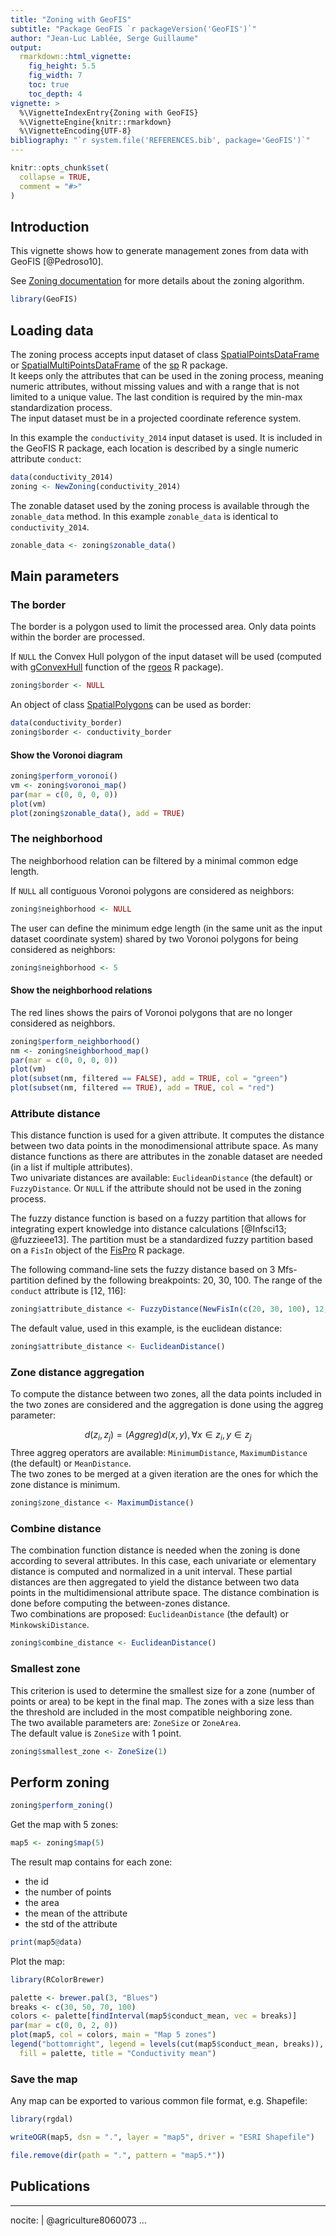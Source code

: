 ---
title: "Zoning with GeoFIS"
subtitle: "Package GeoFIS `r packageVersion('GeoFIS')`"
author: "Jean-Luc Lablée, Serge Guillaume"
output: 
  rmarkdown::html_vignette:
    fig_height: 5.5
    fig_width: 7
    toc: true
    toc_depth: 4
vignette: >
  %\VignetteIndexEntry{Zoning with GeoFIS}
  %\VignetteEngine{knitr::rmarkdown}
  %\VignetteEncoding{UTF-8}
bibliography: "`r system.file('REFERENCES.bib', package='GeoFIS')`"
---

```{r, include = FALSE}
knitr::opts_chunk$set(
  collapse = TRUE,
  comment = "#>"
)
```

## Introduction

This vignette shows how to generate management zones from data with GeoFIS [@Pedroso10].

See [Zoning documentation](https://www.geofis.org/en/documentation-en/zoning/) for more details about the zoning algorithm.

```{r, setup}
library(GeoFIS)
```

## Loading data

The zoning process accepts input dataset of class [SpatialPointsDataFrame](https://www.rdocumentation.org/packages/sp/topics/SpatialPointsDataFrame) or [SpatialMultiPointsDataFrame](https://www.rdocumentation.org/packages/sp/topics/SpatialMultiPointsDataFrame) of the [sp](https://cran.r-project.org/package=sp) R package.<br>
It keeps only the attributes that can be used in the zoning process, meaning numeric attributes, without missing values and with a range that is not limited to a unique value. The last condition is required by the min-max standardization process.<br>
The input dataset must be in a projected coordinate reference system.

In this example the `conductivity_2014` input dataset is used. It is included in the GeoFIS R package, each location is described by a single numeric attribute `conduct`:

```{r}
data(conductivity_2014)
zoning <- NewZoning(conductivity_2014)
```

The zonable dataset used by the zoning process is available through the `zonable_data` method. In this example `zonable_data` is identical to `conductivity_2014`.

```{r}
zonable_data <- zoning$zonable_data()
```

## Main parameters

### The border

The border is a polygon used to limit the processed area. Only data points within the border are processed.

If `NULL` the Convex Hull polygon of the input dataset will be used (computed with [gConvexHull](https://www.rdocumentation.org/packages/rgeos/topics/gConvexHull) function of the [rgeos](https://cran.r-project.org/package=rgeos) R package).

```{r}
zoning$border <- NULL
```

An object of class [SpatialPolygons](https://www.rdocumentation.org/packages/sp/topics/SpatialPolygons) can be used as border:

```{r}
data(conductivity_border)
zoning$border <- conductivity_border
```

#### Show the Voronoi diagram

```{r}
zoning$perform_voronoi()
vm <- zoning$voronoi_map()
par(mar = c(0, 0, 0, 0))
plot(vm)
plot(zoning$zonable_data(), add = TRUE)
```

### The neighborhood

The neighborhood relation can be filtered by a minimal common edge length.

If `NULL` all contiguous Voronoi polygons are considered as neighbors: 

```{r}
zoning$neighborhood <- NULL
```

The user can define the minimum edge length (in the same unit as the input dataset coordinate system) shared by two Voronoi polygons for being considered as neighbors:

```{r}
zoning$neighborhood <- 5
```

#### Show the neighborhood relations

The red lines shows the pairs of Voronoi polygons that are no longer considered as neighbors.

```{r}
zoning$perform_neighborhood()
nm <- zoning$neighborhood_map()
par(mar = c(0, 0, 0, 0))
plot(vm)
plot(subset(nm, filtered == FALSE), add = TRUE, col = "green")
plot(subset(nm, filtered == TRUE), add = TRUE, col = "red")
```

### Attribute distance

This distance function is used for a given attribute. It computes the distance between two data points in the monodimensional attribute space. As many distance functions as there are attributes in the zonable dataset are needed (in a list if multiple attributes).<br>
Two univariate distances are available: `EuclideanDistance` (the default) or `FuzzyDistance`. Or `NULL` if the attribute should not be used in the zoning process.

The fuzzy distance function is based on a fuzzy partition that allows for integrating expert knowledge into distance calculations [@Infsci13; @fuzzieee13]. The partition must be a standardized fuzzy partition based on a `FisIn` object of the [FisPro](https://cran.r-project.org/package=FisPro) R package.

The following command-line sets the fuzzy distance based on 3 Mfs-partition defined by the following breakpoints: 20, 30, 100. The range of the `conduct` attribute is [12, 116]:

```{r}
zoning$attribute_distance <- FuzzyDistance(NewFisIn(c(20, 30, 100), 12, 116))
```

The default value, used in this example, is the euclidean distance:

```{r}
zoning$attribute_distance <- EuclideanDistance()
```

### Zone distance aggregation

To compute the distance between two zones, all the data points included in the two zones are considered and the aggregation is done using the aggreg parameter: 

$$ d(z_i,z_j) = (Aggreg) d(x,y), \forall x \in z_i, y \in z_j$$
Three aggreg operators are available: `MinimumDistance`, `MaximumDistance` (the default) or `MeanDistance`.<br>
The two zones to be merged at a given iteration are the ones for which the zone distance is minimum.

```{r}
zoning$zone_distance <- MaximumDistance()
```

### Combine distance

The combination function distance is needed when the zoning is done according to several attributes. In this case, each univariate or elementary distance is computed and normalized in a unit interval. These partial distances are then aggregated to yield the distance between two data points in the multidimensional attribute space. The distance combination is done before computing the between-zones distance.<br>
Two combinations are proposed: `EuclideanDistance` (the default) or `MinkowskiDistance`.

```{r}
zoning$combine_distance <- EuclideanDistance()
```

### Smallest zone

This criterion is used to determine the smallest size for a zone (number of points or area) to be kept in the final map. The zones with a size less than the threshold are included in the most compatible neighboring zone.<br>
The two available parameters are: `ZoneSize` or `ZoneArea`.<br>
The default value is `ZoneSize` with 1 point.

```{r}
zoning$smallest_zone <- ZoneSize(1)
```

## Perform zoning

```{r}
zoning$perform_zoning()
```

Get the map with 5 zones:

```{r}
map5 <- zoning$map(5)
```

The result map contains for each zone:

* the id
* the number of points
* the area
* the mean of the attribute
* the std of the attribute

```{r}
print(map5@data)
```

Plot the map:

```{r}
library(RColorBrewer)

palette <- brewer.pal(3, "Blues")
breaks <- c(30, 50, 70, 100)
colors <- palette[findInterval(map5$conduct_mean, vec = breaks)]
par(mar = c(0, 0, 2, 0))
plot(map5, col = colors, main = "Map 5 zones")
legend("bottomright", legend = levels(cut(map5$conduct_mean, breaks)), 
  fill = palette, title = "Conductivity mean")
```

### Save the map

Any map can be exported to various common file format, e.g. Shapefile:

```{r, message=FALSE, warning=FALSE}
library(rgdal)

writeOGR(map5, dsn = ".", layer = "map5", driver = "ESRI Shapefile")
```

```{r, include=FALSE}
file.remove(dir(path = ".", pattern = "map5.*"))
```

## Publications

---
nocite: |
  @agriculture8060073
...
